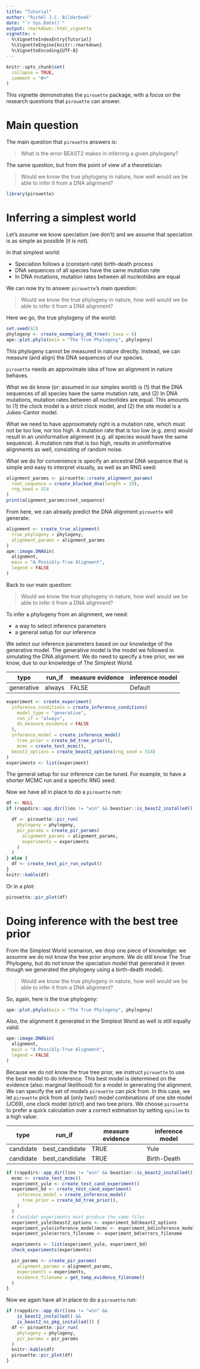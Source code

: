 ```yaml
---
title: "Tutorial"
author: "Richèl J.C. Bilderbeek"
date: "`r Sys.Date()`"
output: rmarkdown::html_vignette
vignette: >
  %\VignetteIndexEntry{Tutorial}
  %\VignetteEngine{knitr::rmarkdown}
  %\VignetteEncoding{UTF-8}
---
```




```r
knitr::opts_chunk$set(
  collapse = TRUE,
  comment = "#>"
)
```

This vignette demonstrates the `pirouette` package,
with a focus on the research questions that `pirouette` can answer.

# Main question

The main question that `pirouette` answers is:

> What is the error BEAST2 makes in inferring a given phylogeny?

The same question, but from the point of view of a theoretician:

> Would we know the true phylogeny in nature,
> how well would we be able to infer it
> from a DNA alignment?

```r
library(pirouette)
```

# Inferring a simplest world

Let's assume we know speciation (we don't) and we assume that speciation
is as simple as possible (it is not).

In that simplest world:

 * Speciation follows a (constant-rate) birth-death process
 * DNA sequences of all species have the same mutation rate
 * In DNA mutations, mutation rates between all nucleotides are equal

We can now try to answer `pirouette`'s main question:

> Would we know the true phylogeny in nature,
> how well would we be able to infer it
> from a DNA alignment?

Here we go, the true phylogeny of the world:

```r
set.seed(42)
phylogeny <- create_exemplary_dd_tree(n_taxa = 6)
ape::plot.phylo(main = "The True Phylogeny", phylogeny)
```

This phylogeny cannot be measured in nature directly. Instead, we can measure
(and align) the DNA sequences of our species.

`pirouette` needs an approximate idea of how an alignment in nature behaves.

What we do know (or: assumed in our simples world)
is (1) that the DNA sequences of all species have the same
mutation rate, and (2) In DNA mutations, mutation rates between all nucleotides
are equal. This amounts to (1) the clock model is a strict clock model,
and (2) the site model is a Jukes-Cantor model.

What we need to have approximately right is a mutation rate, which must not
be too low, nor too high.
A mutation rate that is too low (e.g. zero) would result in an uninformative
alignment (e.g. all species would have the same sequence).
A mutation rate that is too high, results in uninformative alignments as well,
consisting of random noise.

What we do for convenience is specify an ancestral DNA sequence
that is simple and easy to interpret visually, as well
as an RNG seed:

```r
alignment_params <- pirouette::create_alignment_params(
  root_sequence = create_blocked_dna(length = 20),
  rng_seed = 314
)
print(alignment_params$root_sequence)
```

From here, we can already predict the DNA alignment `pirouette` will generate:

```r
alignment <- create_true_alignment(
  true_phylogeny = phylogeny,
  alignment_params = alignment_params
)
ape::image.DNAbin(
  alignment,
  main = "A Possibly-True Alignment",
  legend = FALSE
)
```

Back to our main question:

> Would we know the true phylogeny in nature,
> how well would we be able to infer it
> from a DNA alignment?

To infer a phylogeny from an alignment, we need:

 * a way to select inference parameters
 * a general setup for our inference

We select our inference parameters based on our knowledge of the
generative model. The generative model is the model we followed in simulating
the DNA alignment. We do need to specify a tree prior, we we know,
due to our knowledge of The Simplest World.

type       | run_if         | measure evidence  | inference model
-----------|----------------|-------------------|-----------
generative | always         |FALSE              | Default

```r
experiment <- create_experiment(
  inference_conditions = create_inference_conditions(
    model_type = "generative",
    run_if = "always",
    do_measure_evidence = FALSE
  ),
  inference_model = create_inference_model(
    tree_prior = create_bd_tree_prior(),
    mcmc = create_test_mcmc(),
  beast2_options = create_beast2_options(rng_seed = 314)
)
experiments <- list(experiment)
```

The general setup for our inference can be tuned. For example,
to have a shorter MCMC run and a specific RNG seed:

Now we have all in place to do a `pirouette` run:

```r
df <- NULL
if (rappdirs::app_dir()$os != "win" && beastier::is_beast2_installed()) {

  df <- pirouette::pir_run(
    phylogeny = phylogeny,
    pir_params = create_pir_params(
      alignment_params = alignment_params,
      experiments = experiments
    )
  )
} else {
  df <- create_test_pir_run_output()
}
knitr::kable(df)
```

Or in a plot:

```r
pirouette::pir_plot(df)
```

# Doing inference with the best tree prior

From the Simplest World scenarion, we drop one piece of knowledge:
we assumre we do not know the tree prior anymore. We do still know
The True Phylogeny, but do not know the speciation model that generated
it (even though we generated the phylogeny using a birth-death model).

> Would we know the true phylogeny in nature,
> how well would we be able to infer it
> from a DNA alignment?

So, again, here is the true phylogeny:

```r
ape::plot.phylo(main = "The True Phylogeny", phylogeny)
```

Also, the alignment it generated in the Simplest World
as well is still equally valid:

```r
ape::image.DNAbin(
  alignment,
  main = "A Possibly-True Alignment",
  legend = FALSE
)
```

Because we do not know the true tree prior, we instruct `pirouette`
to use the best model to do inference. This best model is determined
on the evidence (also: marginal likelihood) for a model in generating
the alignment. We can specify the set of models `pirouette` can pick from.
In this case, we let `pirouette` pick from all (only two!) model combinations
of one site model (JC69), one clock model (strict) and two tree priors.
We choose `pirouette` to prefer a quick calculation over a
correct estimation by setting `epsilon` to a high value:

type       | run_if         | measure evidence | inference model
-----------|----------------|------------------|----------------
candidate  | best_candidate |TRUE              |Yule
candidate  | best_candidate |TRUE              |Birth-Death

```r
if (rappdirs::app_dir()$os != "win" && beastier::is_beast2_installed()) {
  mcmc <- create_test_mcmc()
  experiment_yule <- create_test_cand_experiment()
  experiment_bd <- create_test_cand_experiment(
    inference_model = create_inference_model(
      tree_prior = create_bd_tree_prior(),
    )
  )
  # Candidat experiments must produce the same files
  experiment_yule$beast2_options <- experiment_bd$beast2_options
  experiment_yule$inference_model$mcmc <- experiment_bd$inference_model$mcmc
  experiment_yule$errors_filename <- experiment_bd$errors_filename

  experiments <- list(experiment_yule, experiment_bd)
  check_experiments(experiments)

  pir_params <- create_pir_params(
    alignment_params = alignment_params,
    experiments = experiments,
    evidence_filename = get_temp_evidence_filename()
  )
}
```

Now we again have all in place to do a `pirouette` run:

```r
if (rappdirs::app_dir()$os != "win" &&
    is_beast2_installed() &&
    is_beast2_ns_pkg_installed()) {
  df <- pirouette::pir_run(
    phylogeny = phylogeny,
    pir_params = pir_params
  )
  knitr::kable(df)
  pirouette::pir_plot(df)
}
```
